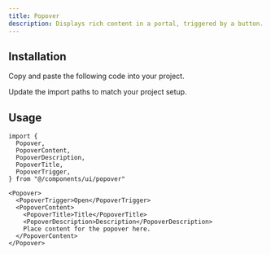 ```yaml
---
title: Popover
description: Displays rich content in a portal, triggered by a button.
---
```


<ComponentPreview component="popover" />

## Installation

<ComponentInstall>

<Fragment slot="manual">

<Steps>

<Step>Copy and paste the following code into your project.</Step>

<ComponentSource component="popover" />

<Step>Update the import paths to match your project setup.</Step>

</Steps>

</Fragment>

</ComponentInstall>

## Usage

```tsx
import {
  Popover,
  PopoverContent,
  PopoverDescription,
  PopoverTitle,
  PopoverTrigger,
} from "@/components/ui/popover"
```

```tsx
<Popover>
  <PopoverTrigger>Open</PopoverTrigger>
  <PopoverContent>
    <PopoverTitle>Title</PopoverTitle>
    <PopoverDescription>Description</PopoverDescription>
    Place content for the popover here.
  </PopoverContent>
</Popover>
```
